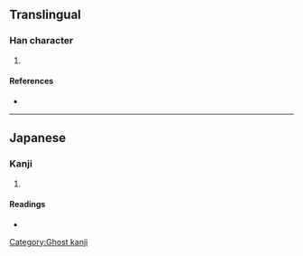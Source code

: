 {{character info/new}}
==Translingual==

===Han character===
{{Han char|rn=32|rad=土|as=17|sn=20|four=|canj=GMWG,XGMWG|ids=⿰土㕓}}

# {{defn|Han|sort=土17}}

====References====
* {{Han ref|kx=0242.191|hdz=10501.041|uh=58E5|ud=22757}}

----

==Japanese==

===Kanji===
{{ja-kanji|grade=|rs=土17}}

# {{defn|lang=ja|sort=土17}}

====Readings====
* {{ja-readings|on=[[てん]] (ten)|kun=}}

[[Category:Ghost kanji]]